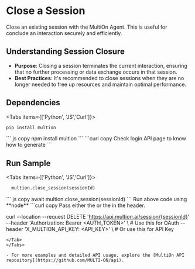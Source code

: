 # Close a Session

Close an existing session with the MultiOn Agent. This is useful for conclude an interaction securely and efficiently.

## Understanding Session Closure

- **Purpose**: Closing a session terminates the current interaction, ensuring that no further processing or data exchange occurs in that session.
- **Best Practices**: It's recommended to close sessions when they are no longer needed to free up resources and maintain optimal performance.

## Dependencies

 
<Tabs items={['Python', 'JS','Curl']}>
  <Tab>
  ```python copy
  pip install multion
  ```
  </Tab>
  <Tab>
  ``` js copy 
  npm install multion
  ```
  </Tab>
  <Tab>
  ```curl copy
  Check login API page to know how to generate <AUTH_TOKEN>
  ```
  </Tab>
</Tabs>

## Run Sample

<Tabs items={['Python', 'JS','Curl']}>
  <Tab>

```python copy
  multion.close_session(sessionId)
```

  </Tab>
  <Tab>
  ``` js copy 
    await multion.close_session(sessionId)
  ```
<Callout type="info" emoji="ℹ️">
 Run above code using **node**
</Callout>
  </Tab>
  <Tab>
  ```curl copy
Pass either the <AUTH_TOKEN> or the <API_KEY> in the header.

curl --location --request DELETE 'https://api.multion.ai/session/{sessionId}' \
--header 'Authorization: Bearer <AUTH_TOKEN>' \ # Use this for OAuth
--header 'X_MULTION_API_KEY: <API_KEY>' \ # Or use this for API Key
```
</Tab>
</Tabs>

- For more examples and detailed API usage, explore the [MultiOn API repository](https://github.com/MULTI-ON/api).

